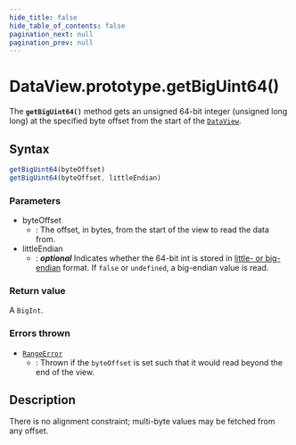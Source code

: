```yaml
---
hide_title: false
hide_table_of_contents: false
pagination_next: null
pagination_prev: null
---
```

# DataView.prototype.getBigUint64()

The **`getBigUint64()`** method gets an unsigned 64-bit integer
(unsigned long long) at the specified byte offset from the start of the
[`DataView`](../../../globals/DataView/DataView.md).

## Syntax

```js
getBigUint64(byteOffset)
getBigUint64(byteOffset, littleEndian)
```

### Parameters

- byteOffset
  - : The offset, in bytes, from the start of the view to read the data from.
- littleEndian
  - : _**optional**_ Indicates whether the 64-bit int is stored in [little- or big-endian](https://developer.mozilla.org/docs/Glossary/Endianness) format. If
    `false` or `undefined`, a big-endian value is read.

### Return value

A `BigInt`.

### Errors thrown

- [`RangeError`](../../RangeError/RangeError.md)
  - : Thrown if the `byteOffset` is set such that it would read beyond the end
    of the view.

## Description

There is no alignment constraint; multi-byte values may be fetched from any offset.
